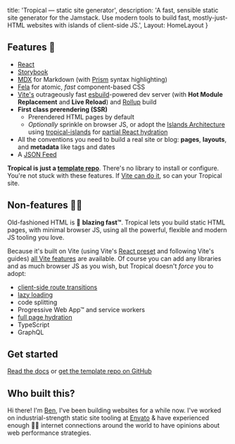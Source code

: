 
  title: 'Tropical — static site generator',
  description: 'A fast, sensible static site generator for the Jamstack. Use modern tools to build fast, mostly-just-HTML websites with islands of client-side JS.',
  Layout: HomeLayout
}

## Features 🍹

- [React](https://reactjs.org/)
- [Storybook](https://storybook.js.org/)
- [MDX](https://mdxjs.com/) for Markdown (with [Prism](https://prismjs.com/) syntax highlighting)
- [Fela](http://fela.js.org/) for atomic, *fast* component-based CSS
- [Vite's](https://vitejs.dev/) outrageously fast [esbuild](https://esbuild.github.io/)-powered dev server (with **Hot Module Replacement** and **Live Reload**) and [Rollup](https://rollupjs.org/) build
- **First class prerendering (SSR)**
  - Prerendered HTML pages by default
  - *Optionally* sprinkle on browser JS, or adopt the [Islands Architecture](https://jasonformat.com/islands-architecture/) using [tropical-islands](https://github.com/bensmithett/tropical-utils/tree/main/packages/tropical-islands) for [partial React hydration](https://markus.oberlehner.net/blog/partial-hydration-concepts-lazy-and-active/)
- All the conventions you need to build a real site or blog: **pages**, **layouts**, and **metadata** like tags and dates
- A [JSON Feed](https://jsonfeed.org/)

**Tropical is just a [template repo](https://docs.github.com/en/github/creating-cloning-and-archiving-repositories/creating-a-repository-on-github/creating-a-repository-from-a-template)**. There's no library to install or configure. You're not stuck with these features. If [Vite can do it](https://vitejs.dev/guide/features.html), so can your Tropical site.

## Non-features 🙅‍♀️

Old-fashioned HTML is 🚀 **blazing fast™**. Tropical lets you build static HTML pages, with minimal browser JS, using all the powerful, flexible and modern JS tooling you love.

Because it's built on Vite (using Vite's [React preset](https://vitejs.dev/guide/#scaffolding-your-first-vite-project) and following Vite's guides) [all Vite features](https://vitejs.dev/guide/features.html) are available. Of course you can add any libraries and as much browser JS as you wish, but Tropical doesn't *force* you to adopt:

- [client-side route transitions](https://twitter.com/ryanflorence/status/1186515553285857280)
- [lazy loading](https://www.bensmithett.com/an-argument-against-lazy-loading/)
- code splitting
- Progressive Web App™ and service workers
- [full page hydration](https://github.com/bensmithett/tropical/blob/docs/app/decisions/003_dont_default_to_full_page_react_hydration.md)
- TypeScript
- GraphQL

## Get started

[Read the docs](/docs) or [get the template repo on GitHub](https://github.com/bensmithett/tropical)

## Who built this?

Hi there! I'm [Ben](https://www.bensmithett.com/), I've been building websites for a while now. I've worked on industrial-strength static site tooling at [Envato](https://envato.com/) & have experienced enough 💩🐌 internet connections around the world to have opinions about web performance strategies.
